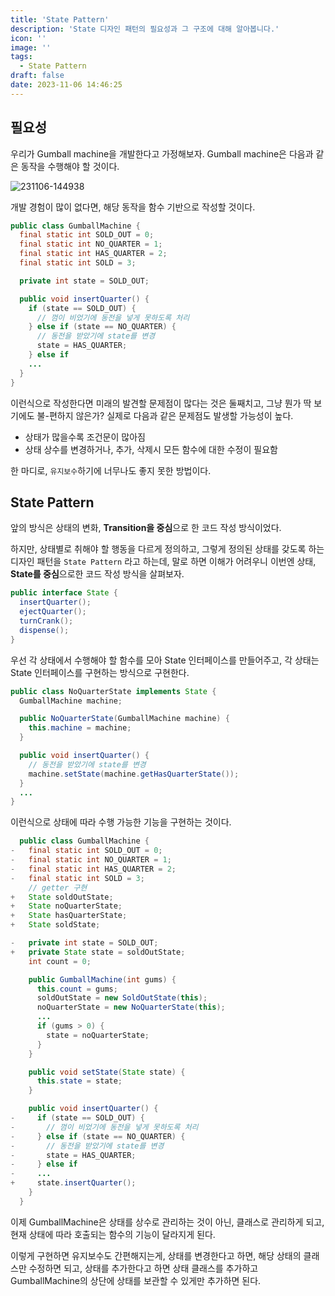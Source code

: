 ```yaml
---
title: 'State Pattern'
description: 'State 디자인 패턴의 필요성과 그 구조에 대해 알아봅니다.'
icon: ''
image: ''
tags:
  - State Pattern
draft: false
date: 2023-11-06 14:46:25
---
```


## 필요성

우리가 Gumball machine을 개발한다고 가정해보자.
Gumball machine은 다음과 같은 동작을 수행해야 할 것이다.

![231106-144938](/posts/final_02/231106-144938.png)

개발 경험이 많이 없다면, 해당 동작을 함수 기반으로 작성할 것이다.

```java:GumballMachine.java {9, 12-14}
public class GumballMachine {
  final static int SOLD_OUT = 0;
  final static int NO_QUARTER = 1;
  final static int HAS_QUARTER = 2;
  final static int SOLD = 3;

  private int state = SOLD_OUT;

  public void insertQuarter() {
    if (state == SOLD_OUT) {
      // 껌이 비었기에 동전을 넣게 못하도록 처리
    } else if (state == NO_QUARTER) {
      // 동전을 받았기에 state를 변경
      state = HAS_QUARTER;
    } else if
    ...
  }
}
```

이런식으로 작성한다면 미래의 발견할 문제점이 많다는 것은 둘째치고, 그냥 뭔가 딱 보기에도 불-편하지 않은가?
실제로 다음과 같은 문제점도 발생할 가능성이 높다.

- 상태가 많을수록 조건문이 많아짐
- 상태 상수를 변경하거나, 추가, 삭제시 모든 함수에 대한 수정이 필요함

한 마디로, `유지보수`하기에 너무나도 좋지 못한 방법이다.

## State Pattern

앞의 방식은 상태의 변화, **Transition을 중심**으로 한 코드 작성 방식이었다.

하지만, 상태별로 취해야 할 행동을 다르게 정의하고, 그렇게 정의된 상태를 갖도록 하는 디자인 패턴을 `State Pattern` 라고 하는데,
말로 하면 이해가 어려우니 이번엔 상태, **State를 중심**으로한 코드 작성 방식을 살펴보자.

```java:State.java
public interface State {
  insertQuarter();
  ejectQuarter();
  turnCrank();
  dispense();
}
```

우선 각 상태에서 수행해야 할 함수를 모아 State 인터페이스를 만들어주고, 각 상태는 State 인터페이스를 구현하는 방식으로 구현한다.

```java:NoQuarterState.java {8-11}
public class NoQuarterState implements State {
  GumballMachine machine;

  public NoQuarterState(GumballMachine machine) {
    this.machine = machine;
  }

  public void insertQuarter() {
    // 동전을 받았기에 state를 변경
    machine.setState(machine.getHasQuarterState());
  }
  ...
}
```

이런식으로 상태에 따라 수행 가능한 기능을 구현하는 것이다.

```diff-java:GumballMachine.java
  public class GumballMachine {
-   final static int SOLD_OUT = 0;
-   final static int NO_QUARTER = 1;
-   final static int HAS_QUARTER = 2;
-   final static int SOLD = 3;
    // getter 구현
+   State soldOutState;
+   State noQuarterState;
+   State hasQuarterState;
+   State soldState;

-   private int state = SOLD_OUT;
+   private State state = soldOutState;
    int count = 0;

    public GumballMachine(int gums) {
      this.count = gums;
      soldOutState = new SoldOutState(this);
      noQuarterState = new NoQuarterState(this);
      ...
      if (gums > 0) {
        state = noQuarterState;
      }
    }

    public void setState(State state) {
      this.state = state;
    }

    public void insertQuarter() {
-     if (state == SOLD_OUT) {
-       // 껌이 비었기에 동전을 넣게 못하도록 처리
-     } else if (state == NO_QUARTER) {
-       // 동전을 받았기에 state를 변경
-       state = HAS_QUARTER;
-     } else if
-     ...
+     state.insertQuarter();
    }
  }
```

이제 GumballMachine은 상태를 상수로 관리하는 것이 아닌, 클래스로 관리하게 되고, 현재 상태에 따라 호출되는 함수의 기능이 달라지게 된다.

이렇게 구현하면 유지보수도 간편해지는게, 상태를 변경한다고 하면, 해당 상태의 클래스만 수정하면 되고,
상태를 추가한다고 하면 상태 클래스를 추가하고 GumballMachine의 상단에 상태를 보관할 수 있게만 추가하면 된다.